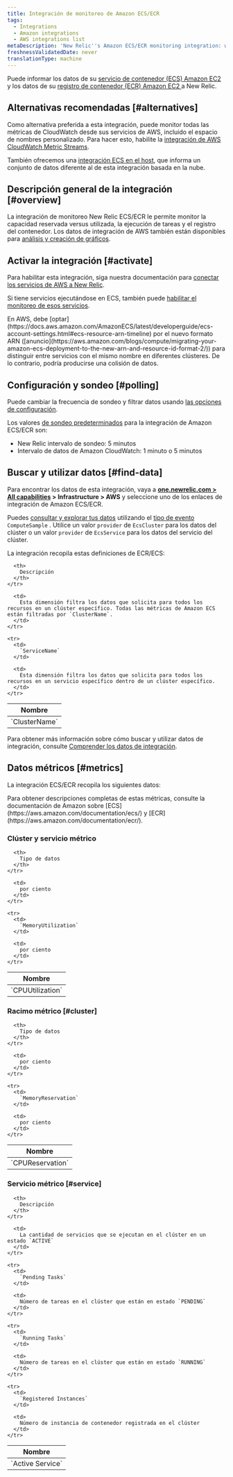 ```yaml
---
title: Integración de monitoreo de Amazon ECS/ECR
tags:
  - Integrations
  - Amazon integrations
  - AWS integrations list
metaDescription: 'New Relic''s Amazon ECS/ECR monitoring integration: what data it reports, and how to enable it.'
freshnessValidatedDate: never
translationType: machine
---
```


Puede informar los datos de su [servicio de contenedor (ECS) Amazon EC2 ](https://aws.amazon.com/documentation/ecs/)y los datos de su [registro de contenedor (ECR) Amazon EC2 ](http://docs.aws.amazon.com/AmazonECR/latest/userguide/Registries.html)a New Relic.

## Alternativas recomendadas [#alternatives]

Como alternativa preferida a esta integración, puede monitor todas las métricas de CloudWatch desde sus servicios de AWS, incluido el espacio de nombres personalizado. Para hacer esto, habilite la [integración de AWS CloudWatch Metric Streams](/docs/infrastructure/amazon-integrations/aws-integrations-list/aws-metric-stream).

También ofrecemos una [integración ECS en el host](/docs/integrations/elastic-container-service-integration/get-started/introduction-amazon-ecs-integration), que informa un conjunto de datos diferente al de esta integración basada en la nube.

## Descripción general de la integración [#overview]

La integración de monitoreo New Relic ECS/ECR le permite monitor la capacidad reservada versus utilizada, la ejecución de tareas y el registro del contenedor. Los datos de integración de AWS también están disponibles para [análisis y creación de gráficos](/docs/infrastructure/infrastructure-integrations/getting-started/connect-aws-integrations-infrastructure#insights).

## Activar la integración [#activate]

Para habilitar esta integración, siga nuestra documentación para [conectar los servicios de AWS a New Relic](/docs/infrastructure/infrastructure-integrations/getting-started/connect-aws-integrations-infrastructure).

Si tiene servicios ejecutándose en ECS, también puede [habilitar el monitoreo de esos servicios](/docs/integrations/host-integrations/host-integrations-list/monitor-services-running-amazon-ecs).

<Callout variant="important">
  En AWS, debe [optar](https://docs.aws.amazon.com/AmazonECS/latest/developerguide/ecs-account-settings.html#ecs-resource-arn-timeline) por el nuevo formato ARN ([anuncio](https://aws.amazon.com/blogs/compute/migrating-your-amazon-ecs-deployment-to-the-new-arn-and-resource-id-format-2/)) para distinguir entre servicios con el mismo nombre en diferentes clústeres. De lo contrario, podría producirse una colisión de datos.
</Callout>

## Configuración y sondeo [#polling]

Puede cambiar la frecuencia de sondeo y filtrar datos usando [las opciones de configuración](/docs/integrations/new-relic-integrations/getting-started/configure-polling-frequency-data-collection-cloud-integrations).

Los valores [de sondeo predeterminados](/docs/infrastructure/amazon-integrations/aws-integrations-list/aws-polling-intervals-infrastructure-integrations) para la integración de Amazon ECS/ECR son:

* New Relic intervalo de sondeo: 5 minutos
* Intervalo de datos de Amazon CloudWatch: 1 minuto o 5 minutos

## Buscar y utilizar datos [#find-data]

Para encontrar los datos de esta integración, vaya a <DNT>**[one.newrelic.com > All capabilities](https://one.newrelic.com/all-capabilities) > Infrastructure > AWS**</DNT> y seleccione uno de los enlaces de integración de Amazon ECS/ECR.

Puedes [consultar y explorar tus datos](/docs/using-new-relic/data/understand-data/query-new-relic-data) utilizando el [tipo de evento](/docs/data-apis/understand-data/new-relic-data-types/#event-data) `ComputeSample` . Utilice un valor `provider` de `EcsCluster` para los datos del clúster o un valor `provider` de `EcsService` para los datos del servicio del clúster.

La integración recopila estas definiciones de ECR/ECS:

<table>
  <thead>
    <tr>
      <th style={{ width: "240px" }}>
        Nombre
      </th>

      <th>
        Descripción
      </th>
    </tr>
  </thead>

  <tbody>
    <tr>
      <td>
        `ClusterName`
      </td>

      <td>
        Esta dimensión filtra los datos que solicita para todos los recursos en un clúster específico. Todas las métricas de Amazon ECS están filtradas por `ClusterName`.
      </td>
    </tr>

    <tr>
      <td>
        `ServiceName`
      </td>

      <td>
        Esta dimensión filtra los datos que solicita para todos los recursos en un servicio específico dentro de un clúster específico.
      </td>
    </tr>
  </tbody>
</table>

Para obtener más información sobre cómo buscar y utilizar datos de integración, consulte [Comprender los datos de integración](/docs/infrastructure/integrations/find-use-infrastructure-integration-data).

## Datos métricos [#metrics]

La integración ECS/ECR recopila los siguientes datos:

<Callout variant="tip">
  Para obtener descripciones completas de estas métricas, consulte la documentación de Amazon sobre [ECS](https://aws.amazon.com/documentation/ecs/) y [ECR](https://aws.amazon.com/documentation/ecr/).
</Callout>

### Clúster y servicio métrico

<table>
  <thead>
    <tr>
      <th style={{ width: "285" }}>
        Nombre
      </th>

      <th>
        Tipo de datos
      </th>
    </tr>
  </thead>

  <tbody>
    <tr>
      <td>
        `CPUUtilization`
      </td>

      <td>
        por ciento
      </td>
    </tr>

    <tr>
      <td>
        `MemoryUtilization`
      </td>

      <td>
        por ciento
      </td>
    </tr>
  </tbody>
</table>

### Racimo métrico [#cluster]

<table>
  <thead>
    <tr>
      <th style={{ width: "285" }}>
        Nombre
      </th>

      <th>
        Tipo de datos
      </th>
    </tr>
  </thead>

  <tbody>
    <tr>
      <td>
        `CPUReservation`
      </td>

      <td>
        por ciento
      </td>
    </tr>

    <tr>
      <td>
        `MemoryReservation`
      </td>

      <td>
        por ciento
      </td>
    </tr>
  </tbody>
</table>

### Servicio métrico [#service]

<table>
  <thead>
    <tr>
      <th style={{ width: "285" }}>
        Nombre
      </th>

      <th>
        Descripción
      </th>
    </tr>
  </thead>

  <tbody>
    <tr>
      <td>
        `Active Service`
      </td>

      <td>
        La cantidad de servicios que se ejecutan en el clúster en un estado `ACTIVE`
      </td>
    </tr>

    <tr>
      <td>
        `Pending Tasks`
      </td>

      <td>
        Número de tareas en el clúster que están en estado `PENDING`
      </td>
    </tr>

    <tr>
      <td>
        `Running Tasks`
      </td>

      <td>
        Número de tareas en el clúster que están en estado `RUNNING`
      </td>
    </tr>

    <tr>
      <td>
        `Registered Instances`
      </td>

      <td>
        Número de instancia de contenedor registrada en el clúster
      </td>
    </tr>
  </tbody>
</table>